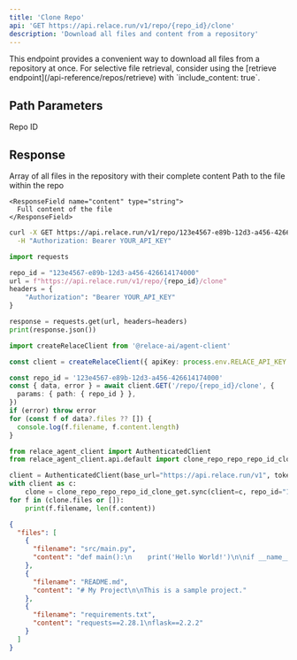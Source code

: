```yaml
---
title: 'Clone Repo'
api: 'GET https://api.relace.run/v1/repo/{repo_id}/clone'
description: 'Download all files and content from a repository'
---
```


<Note>
  This endpoint provides a convenient way to download all files from a repository at once. For selective file retrieval, consider using the [retrieve endpoint](/api-reference/repos/retrieve) with `include_content: true`.
</Note>

## Path Parameters

<ParamField path="repo_id" type="string" required>
  Repo ID
</ParamField>

## Response

<ResponseField name="files" type="array">
  Array of all files in the repository with their complete content
  
  <Expandable title="properties" defaultOpen={false}>
    <ResponseField name="filename" type="string">
      Path to the file within the repo
    </ResponseField>

    <ResponseField name="content" type="string">
      Full content of the file
    </ResponseField>
  </Expandable>
</ResponseField>

<RequestExample>

```bash cURL
curl -X GET https://api.relace.run/v1/repo/123e4567-e89b-12d3-a456-426614174000/clone \
  -H "Authorization: Bearer YOUR_API_KEY"
```

```python Python
import requests

repo_id = "123e4567-e89b-12d3-a456-426614174000"
url = f"https://api.relace.run/v1/repo/{repo_id}/clone"
headers = {
    "Authorization": "Bearer YOUR_API_KEY"
}

response = requests.get(url, headers=headers)
print(response.json())
```

```ts TypeScript SDK
import createRelaceClient from '@relace-ai/agent-client'

const client = createRelaceClient({ apiKey: process.env.RELACE_API_KEY! })

const repo_id = '123e4567-e89b-12d3-a456-426614174000'
const { data, error } = await client.GET('/repo/{repo_id}/clone', {
  params: { path: { repo_id } },
})
if (error) throw error
for (const f of data?.files ?? []) {
  console.log(f.filename, f.content.length)
}
```

```python Python SDK
from relace_agent_client import AuthenticatedClient
from relace_agent_client.api.default import clone_repo_repo_repo_id_clone_get

client = AuthenticatedClient(base_url="https://api.relace.run/v1", token="YOUR_API_KEY")
with client as c:
    clone = clone_repo_repo_repo_id_clone_get.sync(client=c, repo_id="123e4567-e89b-12d3-a456-426614174000")
for f in (clone.files or []):
    print(f.filename, len(f.content))
```

</RequestExample>

<ResponseExample>

```json Response
{
  "files": [
    {
      "filename": "src/main.py",
      "content": "def main():\n    print('Hello World!')\n\nif __name__ == '__main__':\n    main()"
    },
    {
      "filename": "README.md",
      "content": "# My Project\n\nThis is a sample project."
    },
    {
      "filename": "requirements.txt",
      "content": "requests==2.28.1\nflask==2.2.2"
    }
  ]
}
```

</ResponseExample>